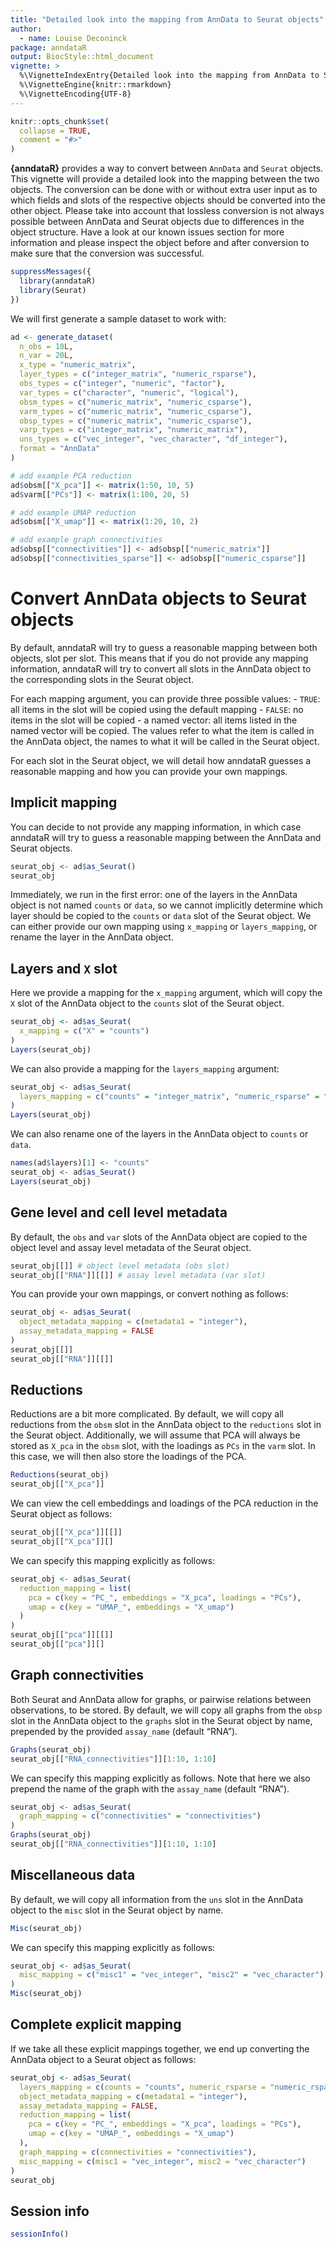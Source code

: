 ```yaml
---
title: "Detailed look into the mapping from AnnData to Seurat objects"
author:
  - name: Louise Deconinck
package: anndataR
output: BiocStyle::html_document
vignette: >
  %\VignetteIndexEntry{Detailed look into the mapping from AnnData to Seurat objects}
  %\VignetteEngine{knitr::rmarkdown}
  %\VignetteEncoding{UTF-8}
---
```


```r
knitr::opts_chunk$set(
  collapse = TRUE,
  comment = "#>"
)
```

**{anndataR}** provides a way to convert between `AnnData` and `Seurat` objects. This vignette will provide a detailed look
into the mapping between the two objects.
The conversion can be done with or without extra user input as to which fields and slots of the respective objects should be
converted into the other object.
Please take into account that lossless conversion is not always possible between AnnData and Seurat objects due to differences in the object structure.
Have a look at our known issues section for more information and please inspect the object before and after conversion to make
sure that the conversion was successful.

```r
suppressMessages({
  library(anndataR)
  library(Seurat)
})
```

We will first generate a sample dataset to work with:

```r
ad <- generate_dataset(
  n_obs = 10L,
  n_var = 20L,
  x_type = "numeric_matrix",
  layer_types = c("integer_matrix", "numeric_rsparse"),
  obs_types = c("integer", "numeric", "factor"),
  var_types = c("character", "numeric", "logical"),
  obsm_types = c("numeric_matrix", "numeric_csparse"),
  varm_types = c("numeric_matrix", "numeric_csparse"),
  obsp_types = c("numeric_matrix", "numeric_csparse"),
  varp_types = c("integer_matrix", "numeric_matrix"),
  uns_types = c("vec_integer", "vec_character", "df_integer"),
  format = "AnnData"
)

# add example PCA reduction
ad$obsm[["X_pca"]] <- matrix(1:50, 10, 5)
ad$varm[["PCs"]] <- matrix(1:100, 20, 5)

# add example UMAP reduction
ad$obsm[["X_umap"]] <- matrix(1:20, 10, 2)

# add example graph connectivities
ad$obsp[["connectivities"]] <- ad$obsp[["numeric_matrix"]]
ad$obsp[["connectivities_sparse"]] <- ad$obsp[["numeric_csparse"]]
```

# Convert AnnData objects to Seurat objects

By default, anndataR will try to guess a reasonable mapping between both objects, slot per slot.
This means that if you do not provide any mapping information, anndataR will try to convert
all slots in the AnnData object to the corresponding slots in the Seurat object.

For each mapping argument, you can provide three possible values:
- `TRUE`: all items in the slot will be copied using the default mapping
- `FALSE`: no items in the slot will be copied
- a named vector: all items listed in the named vector will be copied. The values refer to what the item is called in the AnnData object, the names to what it will be called in the Seurat object.

For each slot in the Seurat object, we will detail how anndataR guesses a reasonable mapping and how you can provide your own mappings.

## Implicit mapping

You can decide to not provide any mapping information, in which case anndataR will try to guess a reasonable mapping between the AnnData and Seurat objects.

```r
seurat_obj <- ad$as_Seurat()
seurat_obj
```

Immediately, we run in the first error: one of the layers in the AnnData object is not named `counts` or `data`, so we cannot
implicitly determine which layer should be copied to the `counts` or `data` slot of the Seurat object.
We can either provide our own mapping using `x_mapping` or `layers_mapping`, or rename the layer in the AnnData object.

## Layers and `X` slot

Here we provide a mapping for the `x_mapping` argument, which will copy the `X` slot of the AnnData object to the `counts` slot of the Seurat object.

```r
seurat_obj <- ad$as_Seurat(
  x_mapping = c("X" = "counts")
)
Layers(seurat_obj)

```

We can also provide a mapping for the `layers_mapping` argument:
```r
seurat_obj <- ad$as_Seurat(
  layers_mapping = c("counts" = "integer_matrix", "numeric_rsparse" = "numeric_rsparse")
)
Layers(seurat_obj)
```

We can also rename one of the layers in the AnnData object to `counts` or `data`.

```r
names(ad$layers)[1] <- "counts"
seurat_obj <- ad$as_Seurat()
Layers(seurat_obj)
```

## Gene level and cell level metadata

By default, the `obs` and `var` slots of the AnnData object are copied to the object level and assay level metadata of the Seurat object.

```r
seurat_obj[[]] # object level metadata (obs slot)
seurat_obj[["RNA"]][[]] # assay level metadata (var slot)
```

You can provide your own mappings, or convert nothing as follows:
```r
seurat_obj <- ad$as_Seurat(
  object_metadata_mapping = c(metadata1 = "integer"),
  assay_metadata_mapping = FALSE
)
seurat_obj[[]]
seurat_obj[["RNA"]][[]]
```

## Reductions

Reductions are a bit more complicated. 
By default, we will copy all reductions from the `obsm` slot in the AnnData object to the `reductions` slot in the Seurat object.
Additionally, we will assume that PCA will always be stored as `X_pca` in the `obsm` slot, with the loadings as `PCs` in the `varm` slot.
In this case, we will then also store the loadings of the PCA.

```r
Reductions(seurat_obj)
seurat_obj[["X_pca"]]
```

We can view the cell embeddings and loadings of the PCA reduction in the Seurat object as follows:

```r
seurat_obj[["X_pca"]][[]]
seurat_obj[["X_pca"]][]
```

We can specify this mapping explicitly as follows:
```r
seurat_obj <- ad$as_Seurat(
  reduction_mapping = list(
    pca = c(key = "PC_", embeddings = "X_pca", loadings = "PCs"),
    umap = c(key = "UMAP_", embeddings = "X_umap")
  )
)
seurat_obj[["pca"]][[]]
seurat_obj[["pca"]][]
```

## Graph connectivities

Both Seurat and AnnData allow for graphs, or pairwise relations between observations, to be stored.
By default, we will copy all graphs from the `obsp` slot in the AnnData object to the `graphs` slot in the Seurat object by name, 
prepended by the provided `assay_name` (default "RNA").

```r
Graphs(seurat_obj)
seurat_obj[["RNA_connectivities"]][1:10, 1:10]
```

We can specify this mapping explicitly as follows. Note that here we also prepend the name of the graph with the `assay_name` (default "RNA").
```r
seurat_obj <- ad$as_Seurat(
  graph_mapping = c("connectivities" = "connectivities")
)
Graphs(seurat_obj)
seurat_obj[["RNA_connectivities"]][1:10, 1:10]
```

## Miscellaneous data

By default, we will copy all information from the `uns` slot in the AnnData object to the `misc` slot in the Seurat object by name.

```r
Misc(seurat_obj)
```

We can specify this mapping explicitly as follows:

```r
seurat_obj <- ad$as_Seurat(
  misc_mapping = c("misc1" = "vec_integer", "misc2" = "vec_character")
)
Misc(seurat_obj)
```

## Complete explicit mapping

If we take all these explicit mappings together, we end up converting the AnnData object to a Seurat object as follows:
```r
seurat_obj <- ad$as_Seurat(
  layers_mapping = c(counts = "counts", numeric_rsparse = "numeric_rsparse"),
  object_metadata_mapping = c(metadata1 = "integer"),
  assay_metadata_mapping = FALSE,
  reduction_mapping = list(
    pca = c(key = "PC_", embeddings = "X_pca", loadings = "PCs"),
    umap = c(key = "UMAP_", embeddings = "X_umap")
  ),
  graph_mapping = c(connectivities = "connectivities"),
  misc_mapping = c(misc1 = "vec_integer", misc2 = "vec_character")
)
seurat_obj
```

## Session info

```r
sessionInfo()
```
